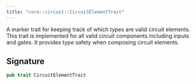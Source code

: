 ```yaml
---
title: "core::circuit::CircuitElementTrait"
---
```


A marker trait for keeping track of which types are valid circuit elements.
This trait is implemented for all valid circuit components including inputs and gates.
It provides type safety when composing circuit elements.



## Signature

```rust
pub trait CircuitElementTrait
```



